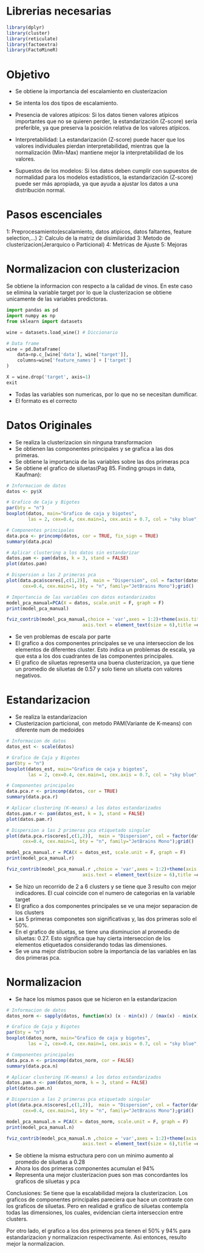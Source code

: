
# Librerias necesarias
```r
library(dplyr)
library(cluster)
library(reticulate)
library(factoextra)
library(FactoMineR)
```

# Objetivo
* Se obtiene la importancia del escalamiento en clusterizacion
* Se intenta los dos tipos de escalamiento.

* Presencia de valores atípicos: Si los datos tienen valores atípicos importantes que no se quieren perder, la estandarización (Z-score) sería preferible, ya que preserva la posición relativa de los valores atípicos.

* Interpretabilidad: La estandarización (Z-score) puede hacer que los valores individuales pierdan interpretabilidad, mientras que la normalización (Min-Max) mantiene mejor la interpretabilidad de los valores.

* Supuestos de los modelos: Si los datos deben cumplir con supuestos de normalidad para los modelos estadísticos, la estandarización (Z-score) puede ser más apropiada, ya que ayuda a ajustar los datos a una distribución normal.

# Pasos escenciales
1: Preprocesamiento(escalamiento, datos atipicos, datos faltantes, feature selection,...)
2: Calculo de la matriz de disimilaridad
3: Metodo de clusterizacion(Jerarquico o  Particional)
4: Metricas de Ajuste
5: Mejoras

# Normalizacion con clusterizacion
Se obtiene la informacion con respecto a la calidad de vinos. En este caso se elimina la variable target
por lo que la clusterizacion se obtiene unicamente de las variables predictoras.
```python
import pandas as pd
import numpy as np 
from sklearn import datasets

wine = datasets.load_wine() # Diccionario

# Data frame
wine = pd.DataFrame(
    data=np.c_[wine['data'], wine['target']], 
    columns=wine['feature_names'] + ['target'] 
)

X = wine.drop('target', axis=1)
exit
```
- Todas las variables son numericas, por lo que no se necesitan dumificar.
- El formato es el correcto

# Datos Originales
* Se realiza la clusterizacion sin ninguna transformacion
* Se obtienen las componentes principales y se grafica a las dos primeras.
* Se obtiene la importancia de las variables sobre las dos primeras pca
* Se obtiene el grafico de siluetas(Pag 85. Finding groups in data, Kaufman):
  
```r

# Informacion de datos
datos <- py$X

# Grafico de Caja y Bigotes
par(bty = "n")
boxplot(datos, main="Grafico de caja y bigotes",  
        las = 2, cex=0.4, cex.main=1, cex.axis = 0.7, col = "sky blue", border= "black");grid()

# Componentes principales
data.pca <- princomp(datos, cor = TRUE, fix_sign = TRUE)
summary(data.pca)

# Aplicar clustering a los datos sin estandarizar
datos.pam <- pam(datos, k = 3, stand = FALSE)
plot(datos.pam)

# Dispersion a las 2 primeras pca
plot(data.pca$scores[,c(1,2)],  main = "Dispersion", col = factor(datos.pam$clustering),
      cex=0.4, cex.main=1, bty = "n", family="JetBrains Mono");grid()

# Importancia de las variables con datos estandarizados
model_pca_manual=PCA(X = datos, scale.unit = F, graph = F)
print(model_pca_manual)

fviz_contrib(model_pca_manual,choice = 'var',axes = 1:2)+theme(axis.title = element_text(size = 8),
                            axis.text = element_text(size = 6),title =element_text(size = 8))


```
- Se ven problemas de escala por parte
- El grafico a dos componentes principales se ve una interseccion de los elementos de diferentes cluster.
Esto indica un problemas de escala, ya que esta a los dos cuadrantes de las componentes principales.
- El grafico de siluetas representa una buena clusterizacion, ya que tiene un promedio de siluetas de 0.57
y solo tiene un silueta con valores negativos.


# Estandarizacion
* Se realiza la estandarizacion
* Clusterizacion particional, con metodo PAM(Variante de K-means) con diferente num de medoides
```r
# Informacion de datos
datos_est <- scale(datos)

# Grafico de Caja y Bigotes
par(bty = "n")
boxplot(datos_est, main="Grafico de caja y bigotes",  
        las = 2, cex=0.4, cex.main=1, cex.axis = 0.7, col = "sky blue", border= "black");grid()

# Componentes principales
data.pca.r <- princomp(datos, cor = TRUE)
summary(data.pca.r)

# Aplicar clustering (K-means) a los datos estandarizados
datos.pam.r <- pam(datos_est, k = 3, stand = FALSE)
plot(datos.pam.r)

# Dispersion a las 2 primeras pca etiquetado singular
plot(data.pca.r$scores[,c(1,2)],  main = "Dispersion", col = factor(datos.pam.r$clustering),
      cex=0.4, cex.main=1, bty = "n", family="JetBrains Mono");grid()

model_pca_manual.r = PCA(X = datos_est, scale.unit = F, graph = F)
print(model_pca_manual.r)

fviz_contrib(model_pca_manual.r ,choice = 'var',axes = 1:2)+theme(axis.title = element_text(size = 8),
                            axis.text = element_text(size = 6),title =element_text(size = 8))
```
- Se hizo un recorrido de 2 a 6 clusters y se tiene que 3 resulto con mejor indicadores. El cual coincide
con el numero de categorias en la variable target
- El grafico a dos componentes principales se ve una mejor separacion de los clusters
- Las 5 primeras componetes son significativas y, las dos primeras solo el 50%.
- En el grafico de siluetas, se tiene una disminucion al promedio de siluetas: 0.27. Esto significa
que hay cierta interseccion de los elementos etiquetados considerando todas las dimensiones.
- Se ve una mejor distribucion sobre la importancia de las variables en las dos primeras pca.


# Normalizacion
* Se hace los mismos pasos que se hicieron en la estandarizacion
```r
# Informacion de datos
datos_norm <- sapply(datos, function(x) (x - min(x)) / (max(x) - min(x)))

# Grafico de Caja y Bigotes
par(bty = "n")
boxplot(datos_norm, main="Grafico de caja y bigotes",  
        las = 2, cex=0.4, cex.main=1, cex.axis = 0.7, col = "sky blue", border= "black");grid()

# Componentes principales
data.pca.n <- princomp(datos_norm, cor = FALSE)
summary(data.pca.n)

# Aplicar clustering (K-means) a los datos estandarizados
datos.pam.n <- pam(datos_norm, k = 3, stand = FALSE)
plot(datos.pam.n)

# Dispersion a las 2 primeras pca etiquetado singular
plot(data.pca.n$scores[,c(1,2)],  main = "Dispersion", col = factor(datos.pam.n$clustering),
      cex=0.4, cex.main=1, bty = "n", family="JetBrains Mono");grid()

model_pca_manual.n = PCA(X = datos_norm, scale.unit = F, graph = F)
print(model_pca_manual.n)

fviz_contrib(model_pca_manual.n ,choice = 'var',axes = 1:2)+theme(axis.title = element_text(size = 8),
                            axis.text = element_text(size = 6),title =element_text(size = 8))
```
- Se obtiene la misma estructura pero con un minimo aumento al promedio de siluetas a 0.28
- Ahora los dos primeras componentes acumulan el 94%
- Representa una mejor clusterizacion pues son mas concordantes los graficos de siluetas y pca

Conclusiones:
Se tiene que la escalabilidad mejora la clusterizacion. Los graficos de componentes principales
pareciera que hace un contraste con los graficos de siluetas. Pero en realidad e grafico de siluetas
contempla todas las dimensiones, los cuales, evidencian cierta interseccion entre clusters.

Por otro lado, el grafico a los dos primeros pca tienen el 50% y 94% para estandarizacion y normalizacion
respectivamente. Asi entonces, resulto mejor la normalizacion.

